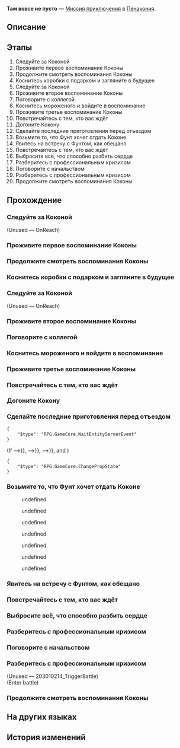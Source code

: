 {{Дополнить|Диалоги.}}
{{Миссия Инфобокс
|id              = 2030102
|Название        = 
|Изображение     = Миссия Освоения Там вовсе не пусто.png
|Тип             = Миссия приключения
|События         = 
|Глава           = 
|Условия         = 
|Персонажи       = Возлюбленный; Кокона; Первопроходец
|СтартЛокация    = Внутренний мир Коконы
|Мир             = Пенакония
|Локации         = Внутренний мир Коконы
|Предыдущая      = 
|Следующая       = 
|Награды         = 
}}
'''Там вовсе не пусто''' — [[Миссия приключения]] в [[Пенакония]].

==Описание==
{{Описание|<!--официальное описание из Перекрёстка судеб-->}}

==Этапы==
# Следуйте за Коконой
# Проживите первое воспоминание Коконы
# Продолжите смотреть воспоминания Коконы
# Коснитесь коробки с подарком и загляните в будущее
# Следуйте за Коконой
# Проживите второе воспоминание Коконы
# Поговорите с коллегой
# Коснитесь мороженого и войдите в воспоминание
# Проживите третье воспоминание Коконы
# Повстречайтесь с тем, кто вас ждёт
# Догоните Кокону
# Сделайте последние приготовления перед отъездом
# Возьмите то, что Фунт хочет отдать Коконе
# Явитесь на встречу с Фунтом, как обещано
# Повстречайтесь с тем, кто вас ждёт
# Выбросите всё, что способно разбить сердце
# Разберитесь с профессиональным кризисом
# Поговорите с начальством
# Разберитесь с профессиональным кризисом
# Продолжите смотреть воспоминания Коконы

==Прохождение==
{{Дополнить}}


===Следуйте за Коконой===
{{Описание миссии|локация=Внутренний мир Коконы|По-видимому, Кокона бежит в какое-то конкретное место. Догоните её и посмотрите, что произойдёт.}}
{{Диалог Начало}}
:{{tx}}
;(Unused &mdash; OnReach)
:<!--0.6-second delay-->
{{Диалог Конец}}

===Проживите первое воспоминание Коконы===
{{Описание миссии|локация=Внутренний мир Коконы|Кокона исчезла. Быть может, вы сможете ещё раз догнать её, если прикоснётесь к оставленным ею воспоминаниям.}}
{{Диалог Начало}}


{{Диалог Конец}}

===Продолжите смотреть воспоминания Коконы===
{{Описание миссии|локация=Внутренний мир Коконы|Вы опускаете взгляд и осматриваете себя. Похоже, вы проживаете её воспоминания в её же облике. Вот пианино, на котором она когда-то играла. Попробуйте сыграть и, возможно, вы узрите чудо.}}
{{Диалог Начало}}


{{Диалог Конец}}

===Коснитесь коробки с подарком и загляните в будущее===
{{Описание миссии|локация=Внутренний мир Коконы|Кажется, в роскошной подарочной коробке заключено будущее Коконы. Что же за «подарок» её ожидает?}}
{{Диалог Начало}}



{{Диалог Конец}}

===Следуйте за Коконой===
{{Описание миссии|локация=Внутренний мир Коконы|Кокона всё ещё куда-то целеустремлённо бежит. И вновь вам придётся прожить её воспоминания, чтобы догнать беглянку.}}
{{Диалог Начало}}
:{{tx}}
;(Unused &mdash; OnReach)
:<!--0.6-second delay-->
{{Диалог Конец}}

===Проживите второе воспоминание Коконы===
{{Описание миссии|локация=Внутренний мир Коконы|Кокона исчезла. Быть может, вы сможете ещё раз догнать её, если прикоснётесь к оставленным ею воспоминаниям.}}
{{Диалог Начало}}


{{Диалог Конец}}

===Поговорите с коллегой===
{{Описание миссии|локация=Внутренний мир Коконы|Кажется, когда Кокона ещё только пришла на эту работу, коллега хотел что-то сказать ей.}}
{{Диалог Начало}}


{{Диалог Конец}}

===Коснитесь мороженого и войдите в воспоминание===
{{Описание миссии|локация=Внутренний мир Коконы|Перед вами восхитительное мороженое. Станет ли жизнь Коконы лучше? Вы решаете удостовериться в этом лично.}}
{{Диалог Начало}}



{{Диалог Конец}}

===Проживите третье воспоминание Коконы===
{{Описание миссии|локация=Внутренний мир Коконы|Коснитесь воспоминания, оставленного Коконой. У вас такое ощущение, что она уже совсем близко.}}
{{Диалог Начало}}
:<!--2-second delay-->
<!--Unknown TalkSentence: 203002904-->
{{Диалог Конец}}

===Повстречайтесь с тем, кто вас ждёт===
{{Описание миссии|локация=Внутренний мир Коконы|В месте, где вы назначили встречу, появляется человек. Пора с ним поговорить.}}
{{Диалог Начало}}
<!--Unknown TalkSentence: 203003414-->
<!--Unknown TalkSentence: 203003415-->
{{Диалог Конец}}

===Догоните Кокону===
{{Описание миссии|локация=Внутренний мир Коконы|Наконец вы достигли глубин разума Коконы. Найдите её и поговорите с ней.}}
{{Диалог Начало}}
{{Диалог Конец}}

===Сделайте последние приготовления перед отъездом===
{{Описание миссии|локация=Внутренний мир Коконы|Пока вы ждёте дня отъезда, Фунт что-то приготовил для Коконы.}}
{{Диалог Начало}}
<pre>{
	"$type": "RPG.GameCore.WaitEntityServerEvent"
}</pre>
;(If {{cx}}{{subst:void|<!--{"$type":"RPG.GameCore.ByComparePropState","TargetType":{"$type":"RPG.GameCore.GroupFetchLocalTarget","TargetType":"Prop","Targets":[300002]}}-->}}, {{cx}}{{subst:void|<!--{"$type":"RPG.GameCore.ByComparePropState","TargetType":{"$type":"RPG.GameCore.GroupFetchLocalTarget","TargetType":"Prop","Targets":[300003]}}-->}}, {{cx}}{{subst:void|<!--{"$type":"RPG.GameCore.ByComparePropState","TargetType":{"$type":"RPG.GameCore.GroupFetchLocalTarget","TargetType":"Prop","Targets":[300004]}}-->}}, and {{cx}}{{subst:void|<!--{"$type":"RPG.GameCore.ByComparePropState","TargetType":{"$type":"RPG.GameCore.GroupFetchLocalTarget","TargetType":"Prop","Targets":[300001]},"State":"Open"}-->}})
<pre>{
	"$type": "RPG.GameCore.ChangePropState"
}</pre>
<!--Unknown TalkSentence: 203003051-->
{{Диалог Конец}}

===Возьмите то, что Фунт хочет отдать Коконе===
{{Описание миссии|локация=Внутренний мир Коконы|Отыщите Фунта и возьмите у него то, что он хочет отдать Коконе. Теперь, когда этот предмет у вас, вы можете уйти отсюда вместе.}}
{{Диалог Начало}}
<!--Unknown TalkSentence: 203003101-->
<!--Unknown TalkSentence: 203003102-->
<!--Unknown TalkSentence: 203003103-->
:{{Диалог|Стрелка}} undefined
:{{Диалог|Стрелка}} undefined
:{{Диалог|Стрелка}} undefined
:{{Диалог|Стрелка}} undefined
<!--Unknown TalkSentence: 203003201-->
<!--Unknown TalkSentence: 203003202-->
:{{Диалог|Стрелка}} undefined
:{{Диалог|Стрелка}} undefined
:{{Диалог|Стрелка}} undefined
{{Диалог Конец}}

===Явитесь на встречу с Фунтом, как обещано===
{{Описание миссии|локация=Внутренний мир Коконы|Билет на корабль и документы готовы - ступайте, как и обещали, на встречу с Фунтом.}}
{{Диалог Начало}}
{{Диалог Конец}}

===Повстречайтесь с тем, кто вас ждёт===
{{Описание миссии|локация=Внутренний мир Коконы|В месте, где вы назначили встречу, появляется человек. Пора с ним поговорить.}}
{{Диалог Начало}}


{{Диалог Конец}}

===Выбросите всё, что способно разбить сердце===
{{Описание миссии|локация=Внутренний мир Коконы|Кокона идёт к клумбе. Посмотрите, что она собирается делать.}}
{{Диалог Начало}}


:<!--1.3-second delay-->
<!--Unknown TalkSentence: 203004011-->
<!--Unknown TalkSentence: 203004012-->
{{Диалог Конец}}

===Разберитесь с профессиональным кризисом===
{{Описание миссии|локация=Внутренний мир Коконы|Не в силах изменить мир вокруг, Кокона решила... измениться сама.}}
{{Диалог Начало}}
:{{tx}}
{{Диалог Конец}}

===Поговорите с начальством===
{{Описание миссии|локация=Внутренний мир Коконы|Кажется, когда Кокона уже некоторое время работала на этом месте, начальник хотел что-то сказать ей.}}
{{Диалог Начало}}


{{Диалог Конец}}

===Разберитесь с профессиональным кризисом===
{{Описание миссии|локация=Внутренний мир Коконы|Не в силах изменить мир вокруг, Кокона решила... измениться сама.}}
{{Диалог Начало}}

;(Unused &mdash; 203010214_TriggerBattle)
;(Enter battle)
:::{{tx|Enemy list missing}}
{{Диалог Конец}}

===Продолжите смотреть воспоминания Коконы===
{{Описание миссии|локация=Внутренний мир Коконы|По-видимому, Кокона приняла решение. Пора поговорить с её родителями.}}
{{Диалог Начало}}
{{Описание миссии|локация=Внутренний мир Коконы|Прямо перед вами - близкая подруга Коконы. Поговорите с ней.}}


{{Описание миссии|локация=Внутренний мир Коконы|По-видимому, Кокона приняла решение. Пора поговорить с её родителями.}}


{{Диалог Конец}}

==На других языках==
{{На других языках
|en   = There Lies Not Void
|zhs  = 那里并非空无一物
|zht  = 那裡並非空無一物
|ja   = 何もないわけじゃない
|ko   = 거긴 비어있지 않아
|es   = Lo que espera no es el vacío
|fr   = Absence de vacuité
|ru   = Там вовсе не пусто
|th   = ที่แห่งนั้นไม่ใช่ไร้สิ่งใด
|vi   = Nơi Đó Không Hề Trống Rỗng
|de   = Ort ohne wirkliche Leere
|id   = Di Sana Tidak Benar-Benar Kosong
|pt   = Lá Não Há Vazio
}}

==История изменений==
{{История изменений|2.7}}
